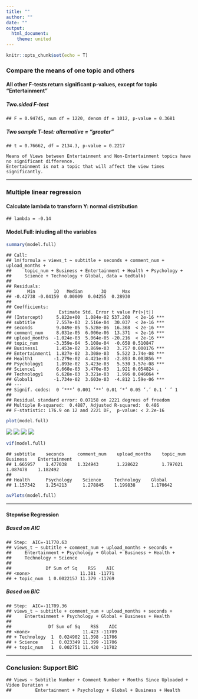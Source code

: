 ```yaml
---
title: ""
author: ""
date: ""
output: 
  html_document: 
    theme: united
---
```


```r
knitr::opts_chunk$set(echo = T)
```

### Compare the means of one topic and others
        
        
#### All other F-tests return significant p-values, except for topic "Entertainment"
        
        
##### Two.sided F-test
        
```
## F = 0.94745, num df = 1220, denom df = 1012, p-value = 0.3681
```
        
##### Two sample T-test: alternative = "greater"
        
```
## t = 0.76662, df = 2134.3, p-value = 0.2217
```
        
```
Means of Views between Entertainment and Non-Entertainment topics have no significant difference.
Entertainment is not a topic that will affect the view times significantly.
```
        
        
***
        
        
### Multiple linear regression
        
                
#### Calculate lambda to transform Y: normal distribution

```
## lambda = -0.14
```
        
        
#### Model.Full: inluding all the variables

```r
summary(model.full)
```

```
## Call:
## lm(formula = views_t ~ subtitle + seconds + comment_num + upload_months + 
##     topic_num + Business + Entertainment + Health + Psychology + 
##     Science + Technology + Global, data = tedtalk)
## 
## Residuals:
##      Min       1Q   Median       3Q      Max 
## -0.42738 -0.04159  0.00009  0.04255  0.28930 
## 
## Coefficients:
##                  Estimate Std. Error t value Pr(>|t|)    
## (Intercept)     5.822e+00  1.084e-02 537.260  < 2e-16 ***
## subtitle        7.557e-03  2.516e-04  30.037  < 2e-16 ***
## seconds         9.049e-05  5.528e-06  16.368  < 2e-16 ***
## comment_num     8.031e-05  6.006e-06  13.371  < 2e-16 ***
## upload_months  -1.024e-03  5.064e-05 -20.216  < 2e-16 ***
## topic_num      -3.359e-04  5.108e-04  -0.658 0.510847    
## Business1       1.453e-02  3.869e-03   3.757 0.000176 ***
## Entertainment1  1.827e-02  3.308e-03   5.522 3.74e-08 ***
## Health1        -1.279e-02  4.421e-03  -2.893 0.003856 ** 
## Psychology1     1.893e-02  3.423e-03   5.530 3.57e-08 ***
## Science1        6.668e-03  3.470e-03   1.921 0.054824 .  
## Technology1     6.628e-03  3.321e-03   1.996 0.046064 *  
## Global1        -1.734e-02  3.603e-03  -4.812 1.59e-06 ***
## ---
## Signif. codes:  0 ‘***’ 0.001 ‘**’ 0.01 ‘*’ 0.05 ‘.’ 0.1 ‘ ’ 1
## 
## Residual standard error: 0.07158 on 2221 degrees of freedom
## Multiple R-squared:  0.4887,	Adjusted R-squared:  0.486 
## F-statistic: 176.9 on 12 and 2221 DF,  p-value: < 2.2e-16
```
        
        
```r
plot(model.full)
```

![](./figure/1.png)
![](./figure/2.png)
![](./figure/3.png)
![](./figure/4.png)

        
        
```r
vif(model.full)
```

```
## subtitle    seconds     comment_num    upload_months    topic_num    Business    Entertainment
## 1.665957    1.477038    1.324943       1.228622         1.797021     1.087478    1.182492 
##    
## Health      Psychology    Science     Technology    Global 
## 1.157342    1.254213      1.278845    1.199838      1.170642 
```
        
        
```r
avPlots(model.full)
```
          
            
***
        
          
#### Stepwise Regression
        
        
##### Based on AIC
```
## Step:  AIC=-11770.63
## views_t ~ subtitle + comment_num + upload_months + seconds + 
##     Entertainment + Psychology + Global + Business + Health + 
##     Technology + Science
## 
##             Df Sum of Sq    RSS    AIC
## <none>                   11.381 -11771
## + topic_num  1 0.0022157 11.379 -11769
```
        
        
##### Based on BIC
```
## Step:  AIC=-11709.36
## views_t ~ subtitle + comment_num + upload_months + seconds + 
##     Entertainment + Psychology + Global + Business + Health
## 
##              Df Sum of Sq    RSS    AIC
## <none>                    11.423 -11709
## + Technology  1  0.024902 11.398 -11706
## + Science     1  0.023349 11.399 -11706
## + topic_num   1  0.002751 11.420 -11702
```
        
        
***
        
        
### Conclusion: Support BIC

```
## Views ~ Subtitle Number + Comment Number + Months Since Uploaded + Video Duration + 
##         Entertainment + Psychology + Global + Business + Health
```